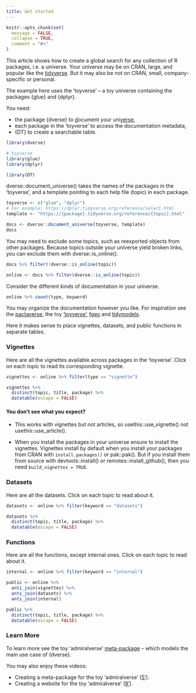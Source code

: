 ```yaml
---
title: Get started
---
```


```r
knitr::opts_chunk$set(
  message = FALSE,
  collapse = TRUE,
  comment = "#>"
)
```

This article shows how to create a global search for any collection of R
packages, i.e. a universe. Your universe may be on CRAN, large, and popular like
the [tidyverse](https://tidyverse.org/). But it may also be not on CRAN, small,
company-specific or personal.

The example here uses the 'toyverse' -- a toy universe containing the packages
{glue} and {dplyr}.

You need:

* the package {dverse} to <u>d</u>ocument your uni<u>verse</u>, 
* each package in the 'toyverse' to access the documentation metadata,
* {DT} to create a searchable table.

```r
library(dverse)

# toyverse
library(glue)
library(dplyr)

library(DT)
```

dverse::document_universe() takes the names of the packages in the
'toyverse', and a template pointing to each help file (topic) in each
package.

```r
toyverse <- c("glue", "dplyr")
# For example: https://dplyr.tidyverse.org/reference/select.html
template <- "https://{package}.tidyverse.org/reference/{topic}.html"

docs <- dverse::document_universe(toyverse, template)
docs
```

You may need to exclude some topics, such as reexported objects from other
packages. Because topics outside your universe yield broken links, you can
exclude them with dverse::is_online().

```r
docs %>% filter(!dverse::is_online(topic))

online <- docs %>% filter(dverse::is_online(topic))
```

Consider the different kinds of documentation in your universe.

```r
online %>% count(type, keyword)
```

You may organize the documentation however you like. For inspiration see the
[pactaverse](https://rmi-pacta.github.io/pactaverse/articles/global-search.html),
the toy
['toyverse'](https://maurolepore.github.io/toyverse/articles/reference.html),
[fgeo](https://forestgeo.github.io/fgeo/articles/siteonly/reference.html) and
[tidymodels](https://www.tidymodels.org/find/).

Here it makes sense to place vignettes, datasets, and public functions
in separate tables.

### Vignettes

Here are all the vignettes available across packages in the 'toyverse'.
Click on each topic to read its corresponding vignette.

```r
vignettes <- online %>% filter(type == "vignette")

vignettes %>%
  distinct(topic, title, package) %>%
  datatable(escape = FALSE)
```

#### You don't see what you expect?

* This works with vignettes but not articles, so usethis::use_vignette() not
usethis::use_article().

* When you install the packages in your universe ensure to install the vignettes.
Vignettes install by default when you install your packages from CRAN with
`install.packages()` or pak::pak(). But if you install them from source with
devtools::install() or remotes::install_github(), then you need `build_vignettes
= TRUE`.

### Datasets

Here are all the datasets. Click on each topic to read about it.

```r
datasets <- online %>% filter(keyword == "datasets")

datasets %>%
  distinct(topic, title, package) %>%
  datatable(escape = FALSE)
```

### Functions

Here are all the functions, except internal ones. Click on each topic to read about it.

```r
internal <- online %>% filter(keyword == "internal")

public <- online %>%
  anti_join(vignettes) %>%
  anti_join(datasets) %>%
  anti_join(internal)

public %>%
  distinct(topic, title, package) %>%
  datatable(escape = FALSE)
```

### Learn More

To learn more see the toy 'admiralverse'
[meta-package](https://maurolepore.github.io/admiralverse) -- which models the
main use case of {dverse}.

You may also enjoy these videos:

* Creating a meta-package for the toy 'admiralverse' ([5'](https://youtu.be/ezVpsadSF7A)).
* Creating a website for the toy 'admiralverse' ([9'](https://youtu.be/VhmnADBDXv0)).
